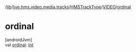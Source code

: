 /[lib](/api-reference/android/v2/home/content)/[live.hms.video.media.tracks](../../index)/[HMSTrackType](../index)/[VIDEO](index)/[ordinal](ordinal)

# ordinal

[androidJvm]\
val [ordinal](ordinal): [Int](https://kotlinlang.org/api/latest/jvm/stdlib/kotlin/-int/index.html)
